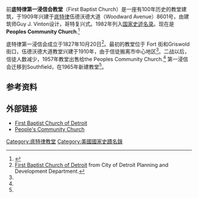 {{Infobox_nrhp | name =底特律第一浸信会教堂
  | nrhp_type =
  | image = First Baptist Church of Detroit.jpg
  | caption = Church facade from Woodward
  | location= [[底特律|底特律]]
  | lat_degrees = 42
  | lat_minutes = 22
  | lat_seconds = 43.74
  | lat_direction = N
  | long_degrees = 83
  | long_minutes = 4
  | long_seconds = 46.98
  | long_direction = W
  | locmapin = 
  | area =
  | built =1909
| architect= Guy J. Vinton
| architecture= 后期哥特复兴
 | added = 1982年8月3日
 | governing_body = 私人
 | mpsub=[[Religious_Structures_of_Woodward_Ave._TR|Religious Structures of Woodward Ave. TR]]
 | refnum=82002898<ref name="nris">{{cite web|url=http://www.nr.nps.gov/ |title=National Register Information System |date=2007-01-23 |work=National Register of Historic Places |publisher=National Park Service |deadurl=yes |archiveurl=https://web.archive.org/web/20071002195303/http://www.nr.nps.gov/ |archivedate=2007-10-02 }}</ref>
}}
前'''底特律第一浸信会教堂'''（First Baptist Church）是一座有100年历史的教堂建筑，于1909年兴建于[[底特律|底特律]]伍德沃德大道（Woodward Avenue）8601号，由建筑师Guy J. Vinton设计，哥特复兴式。1982年列入[[国家史迹名录|国家史迹名录]]。现在是'''Peoples Community Church'''.<ref name="nris">{{cite web|url=http://www.nr.nps.gov/ |title=National Register Information System |date=2007-01-23 |work=National Register of Historic Places |publisher=National Park Service |deadurl=yes |archiveurl=https://web.archive.org/web/20071002195303/http://www.nr.nps.gov/ |archivedate=2007-10-02 }}</ref>

底特律第一浸信会成立于1827年10月20日<ref name="citye">[http://www.ci.detroit.mi.us/historic/districts/first_baptist.pdf First Baptist Church of Detroit] {{webarchive|url=https://web.archive.org/web/20071011070533/http://www.ci.detroit.mi.us/historic/districts/first_baptist.pdf |date=2007-10-11 }} from City of Detroit Planning and Development Department.</ref>。最初的教堂位于 Fort 街和Griswold街口，伍德沃德大道教堂兴建于1910年，由于信徒搬离市中心地区<ref name="citye"/>。二战以后，信徒人数减少，1957年教堂出售给the Peoples Community Church.<ref name="citye"/> 第一浸信会迁移到Southfield，在1965年新建教堂<ref name="citye"/>。

== 参考资料 ==
{{reflist}}

== 外部链接 ==
* [https://web.archive.org/web/20090501142634/http://fbc-detroit.org/ First Baptist Church of Detroit]
* [https://web.archive.org/web/20090911104647/http://www.pcc8601.org/ People's Community Church]

[[Category:底特律教堂|Category:底特律教堂]]
[[Category:美國國家史蹟名錄|Category:美國國家史蹟名錄]]